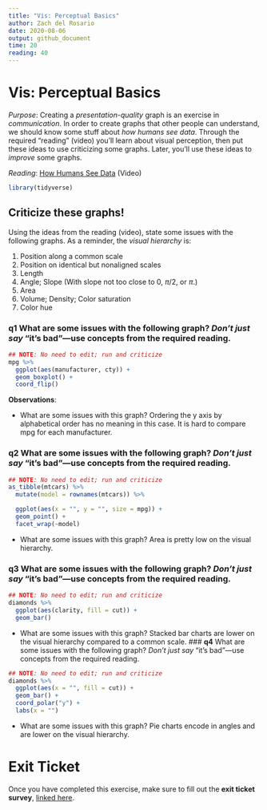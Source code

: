 ```yaml
---
title: "Vis: Perceptual Basics"
author: Zach del Rosario
date: 2020-08-06
output: github_document
time: 20
reading: 40
---
```


# Vis: Perceptual Basics

*Purpose*: Creating a *presentation-quality* graph is an exercise in *communication*. In order to create graphs that other people can understand, we should know some stuff about *how humans see data*. Through the required "reading" (video) you'll learn about visual perception, then put these ideas to use criticizing some graphs. Later, you'll use these ideas to *improve* some graphs.

*Reading*: [How Humans See Data](https://www.youtube.com/watch?v=fSgEeI2Xpdc&list=PLluqivwOH1ouKkbM0c6x-g7DQnXF0UmC0&index=37&t=0s) (Video)

```r
library(tidyverse)
```

## Criticize these graphs!
<!-- -------------------------------------------------- -->

Using the ideas from the reading (video), state some issues with the following graphs. As a reminder, the *visual hierarchy* is:

1. Position along a common scale
2. Position on identical but nonaligned scales
3. Length
4. Angle; Slope (With slope not too close to 0, $\pi/2$, or $\pi$.)
5. Area
6. Volume; Density; Color saturation
7. Color hue

### __q1__ What are some issues with the following graph? *Don't just say* "it's bad"---use concepts from the required reading.

```r
## NOTE: No need to edit; run and criticize
mpg %>%
  ggplot(aes(manufacturer, cty)) +
  geom_boxplot() +
  coord_flip()
```

**Observations**:

- What are some issues with this graph?
Ordering the y axis by alphabetical order has no meaning in this case. It is hard to compare mpg for each manufacturer.

### __q2__ What are some issues with the following graph? *Don't just say* "it's bad"---use concepts from the required reading.

```r
## NOTE: No need to edit; run and criticize
as_tibble(mtcars) %>%
  mutate(model = rownames(mtcars)) %>%

  ggplot(aes(x = "", y = "", size = mpg)) +
  geom_point() +
  facet_wrap(~model)
```

- What are some issues with this graph?
Area is pretty low on the visual hierarchy.

### __q3__ What are some issues with the following graph? *Don't just say* "it's bad"---use concepts from the required reading.

```r
## NOTE: No need to edit; run and criticize
diamonds %>%
  ggplot(aes(clarity, fill = cut)) +
  geom_bar()
```

- What are some issues with this graph?
Stacked bar charts are lower on the visual hierarchy compared to a common scale.
### __q4__ What are some issues with the following graph? *Don't just say* "it's bad"---use concepts from the required reading.

```r
## NOTE: No need to edit; run and criticize
diamonds %>%
  ggplot(aes(x = "", fill = cut)) +
  geom_bar() +
  coord_polar("y") +
  labs(x = "")
```

- What are some issues with this graph?
Pie charts encode in angles and are lower on the visual hierarchy.

<!-- include-exit-ticket -->
# Exit Ticket
<!-- -------------------------------------------------- -->

Once you have completed this exercise, make sure to fill out the **exit ticket survey**, [linked here](https://docs.google.com/forms/d/e/1FAIpQLSeuq2LFIwWcm05e8-JU84A3irdEL7JkXhMq5Xtoalib36LFHw/viewform?usp=pp_url&entry.693978880=e-vis07-perception-assignment.Rmd).
